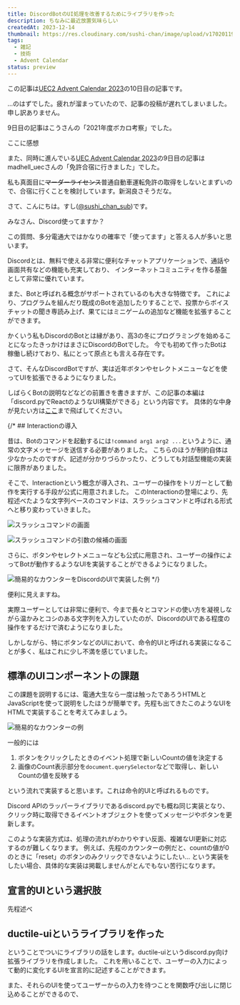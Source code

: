 ```yaml
---
title: DiscordBotのUI処理を改善するためにライブラリを作った
description: ちなみに最近放置気味らしい
createdAt: 2023-12-14
thumbnail: https://res.cloudinary.com/sushi-chan/image/upload/v1702011939/tech/ductile-ui/77F63757-A907-4D8D-9134-8F1BD3C472BF_1_201_a_kvntt0.jpg
tags:
  - 雑記
  - 技術
  - Advent Calendar
status: preview
---
```


この記事は[UEC2 Advent Calendar 2023](https://adventar.org/calendars/8704)の10日目の記事です。

...のはずでした。疲れが溜まっていたので、記事の投稿が遅れてしまいました。申し訳ありません。

<UrlCard url="https://adventar.org/calendars/8704" />

9日目の記事はこうさんの「2021年度ボカロ考察」でした。

<UrlCard url="https://hirumeshikuuya.hatenablog.com/entry/2023/12/09/000903?_gl=1*1ro5h57*_gcl_au*MTA4NjY2ODc5OC4xNjk0Nzg0MjY2" />

ここに感想

また、同時に進んでいる[UEC Advent Calendar 2023](https://adventar.org/calendars/8698)の9日目の記事はmadhell_uecさんの「免許合宿に行きました」でした。

<UrlCard url="https://old.helkun.dev/blog/driver_licence" />

私も真面目に~~マーダーライセンス~~普通自動車運転免許の取得をしないとまずいので、合宿に行くことを検討しています。新潟良さそうだな。

さて、こんにちは。すし([@sushi_chan_sub](https://twitter.com/sushi_chan_sub))です。

<TextCard>みなさん、Discord使ってますか？</TextCard>

この質問、多分電通大ではかなりの確率で「使ってます」と答える人が多いと思います。

Discordとは、無料で使える非常に便利なチャットアプリケーションで、通話や画面共有などの機能も充実しており、
インターネットコミュニティを作る基盤として非常に優れています。

また、Botと呼ばれる概念がサポートされているのも大きな特徴です。
これにより、プログラムを組んだり既成のBotを追加したりすることで、投票からボイスチャットの聞き専読み上げ、果てにはミニゲームの追加など機能を拡張することができます。

かくいう私もDiscordのBotとは縁があり、高3の冬にプログラミングを始めることになったきっかけはまさにDiscordのBotでした。
今でも初めて作ったBotは稼働し続けており、私にとって原点とも言える存在です。

さて、そんなDiscordBotですが、実は近年ボタンやセレクトメニューなどを使ってUIを拡張できるようになりました。

<Message type="info">
しばらくBotの説明などなどの前置きを書きますが、この記事の本編は「discord.pyでReactのようなUI構築ができる」という内容です。
具体的な中身が見たい方は<a href="#ductile-uiというライブラリを作った" class="underline underline-offset-2">ここ</a>まで飛ばしてください。
</Message>

{/* ## Interactionの導入

昔は、Botのコマンドを起動するには`!command arg1 arg2 ...`というように、通常の文字メッセージを送信する必要がありました。
こちらのほうが制約自体は少なかったのですが、記述が分かりづらかったり、どうしても対話型機能の実装に限界がありました。

そこで、Interactionという概念が導入され、ユーザーの操作をトリガーとして動作を実行する手段が公式に用意されました。
このInteractionの登場により、先程述べたような文字列ベースのコマンドは、スラッシュコマンドと呼ばれる形式へと移り変わっていきました。

![スラッシュコマンドの画面](https://res.cloudinary.com/sushi-chan/image/upload/v1702543565/tech/ductile-ui/%E3%82%B9%E3%82%AF%E3%83%AA%E3%83%BC%E3%83%B3%E3%82%B7%E3%83%A7%E3%83%83%E3%83%88_2023-12-14_17.45.26_lnvm4d.png "スラッシュコマンドの例")

![スラッシュコマンドの引数の候補の画面](https://res.cloudinary.com/sushi-chan/image/upload/v1702543676/tech/ductile-ui/%E3%82%B9%E3%82%AF%E3%83%AA%E3%83%BC%E3%83%B3%E3%82%B7%E3%83%A7%E3%83%83%E3%83%88_2023-12-14_17.47.51_dkojq2.png "正しく実装すればコマンド引数の候補なども出せるようになった")

さらに、ボタンやセレクトメニューなども公式に用意され、ユーザーの操作によってBotが動作するようなUIを実装することができるようになりました。

![簡易的なカウンターをDiscordのUIで実装した例](https://res.cloudinary.com/sushi-chan/image/upload/v1702011939/tech/ductile-ui/77F63757-A907-4D8D-9134-8F1BD3C472BF_1_201_a_kvntt0.jpg "簡易的なカウンターの例。Reactとかでよく見るやつ。") */}


<TextCard>便利に見えますね。</TextCard>

実際ユーザーとしては非常に便利で、今まで長々とコマンドの使い方を凝視しながら温かみとコシのある文字列を入力していたのが、DiscordのUIである程度の操作をするだけで済むようになりました。

しかしながら、特にボタンなどのUIにおいて、命令的UIと呼ばれる実装になることが多く、私はこれに少し不満を感じていました。

## 標準のUIコンポーネントの課題

この課題を説明するには、電通大生なら一度は触ったであろうHTMLとJavaScriptを使って説明をしたほうが簡単です。先程も出てきたこのようなUIをHTMLで実装することを考えてみましょう。

![簡易的なカウンターの例](https://res.cloudinary.com/sushi-chan/image/upload/v1702011939/tech/ductile-ui/77F63757-A907-4D8D-9134-8F1BD3C472BF_1_201_a_kvntt0.jpg "簡易的なカウンターの例。Reactとかでよく見るやつ。")

一般的には

1. ボタンをクリックしたときのイベント処理で新しいCountの値を決定する
2. 画像のCount表示部分を`document.querySelector`などで取得し、新しいCountの値を反映する

という流れで実装すると思います。これは命令的UIと呼ばれるものです。

Discord APIのラッパーライブラリであるdiscord.pyでも概ね同じ実装となり、
クリック時に取得できるイベントオブジェクトを使ってメッセージやボタンを更新します。

このような実装方式は、処理の流れがわかりやすい反面、複雑なUI更新に対応するのが難しくなります。
例えば、先程のカウンターの例だと、countの値が0のときに「reset」のボタンのみクリックできないようにしたい...
という実装をしたい場合、具体的な実装は掲載しませんが<span class="text-xl font-bold">とんでもない苦行</span>になります。

## 宣言的UIという選択肢

先程述べ


## ductile-uiというライブラリを作った

ということでついにライブラリの話をします。ductile-uiというdiscord.py向け拡張ライブラリを作成しました。
これを用いることで、ユーザーの入力によって動的に変化するUIを宣言的に記述することができます。

また、それらのUIを使ってユーザーからの入力を待つことを関数呼び出しに閉じ込めることができるので、


<UrlCard url="https://github.com/sushichan044/ductile-ui" />
